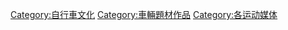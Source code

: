 [[Category:自行車文化|Category:自行車文化]]
[[Category:車輛題材作品|Category:車輛題材作品]]
[[Category:各运动媒体|Category:各运动媒体]]
